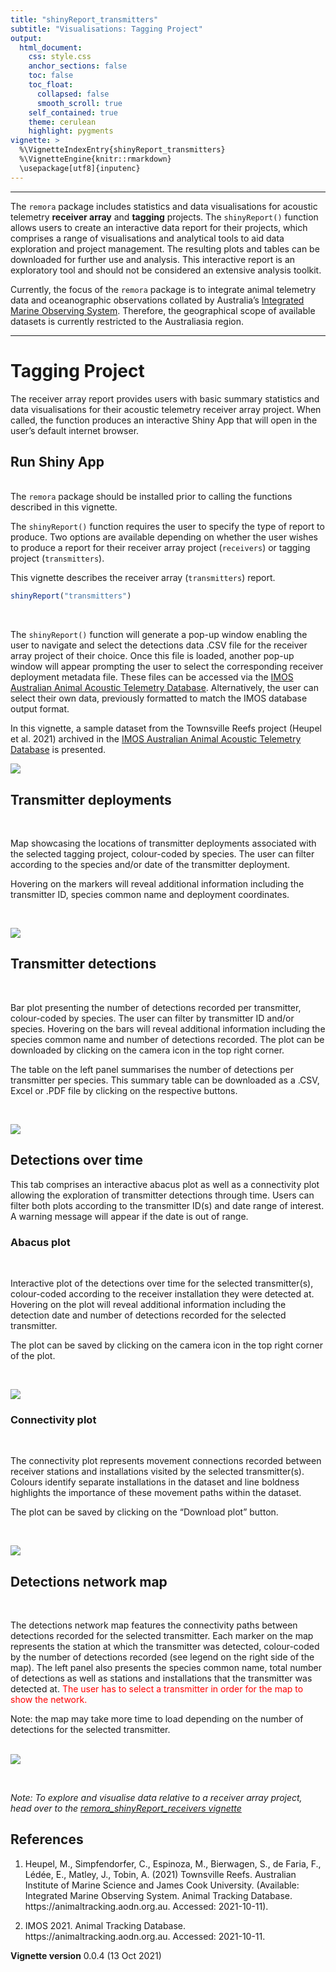 ```yaml
---
title: "shinyReport_transmitters"
subtitle: "Visualisations: Tagging Project"
output: 
  html_document:
    css: style.css
    anchor_sections: false
    toc: false
    toc_float: 
      collapsed: false
      smooth_scroll: true
    self_contained: true
    theme: cerulean
    highlight: pygments
vignette: >
  %\VignetteIndexEntry{shinyReport_transmitters}
  %\VignetteEngine{knitr::rmarkdown}
  \usepackage[utf8]{inputenc}
---
```

--------------------------------------

The `remora` package includes statistics and data visualisations for acoustic telemetry **receiver array** and **tagging** projects. The `shinyReport()` function allows users to create an interactive data report for their projects, which comprises a range of visualisations and analytical tools to aid data exploration and project management. The resulting plots and tables  can be downloaded for further use and analysis. This interactive report is an exploratory tool and should not be considered an extensive analysis toolkit. 

Currently, the focus of the `remora` package is to integrate animal telemetry data and oceanographic observations collated by Australia's [Integrated Marine Observing System](https://imos.org.au). Therefore, the geographical scope of available datasets is currently restricted to the Australiasia region. 
<br>

---------------------------------------

# Tagging Project

The receiver array report provides users with basic summary statistics and data visualisations for their acoustic telemetry receiver array project. When called, the function produces an interactive Shiny App that will open in the user's default internet browser.


## Run Shiny App
<br>
The `remora` package should be installed prior to calling the functions described in this vignette.

The `shinyReport()` function requires the user to specify the type of report to produce. Two options are available depending on whether the user wishes to produce a report for their receiver array project (`receivers`) or tagging project (`transmitters`). 

This vignette describes the receiver array (`transmitters`) report.

```r
shinyReport("transmitters")
```
<br>

The `shinyReport()` function will generate a pop-up window enabling the user to navigate and select the detections data .CSV file for the receiver array project of their choice. Once this file is loaded, another pop-up window will appear prompting the user to select the corresponding receiver deployment metadata file. These files can be accessed via the [IMOS Australian Animal Acoustic Telemetry Database](https://animaltracking.aodn.org.au/projects). Alternatively, the user can select their own data, previously formatted to match the IMOS database output format.

In this vignette, a sample dataset from the Townsville Reefs project (Heupel et al. 2021) archived in the [IMOS Australian Animal Acoustic Telemetry Database](https://animaltracking.aodn.org.au/projects) is presented.

![](images/transmitter_report/select-detections.png)


## Transmitter deployments

<br>

Map showcasing the locations of transmitter deployments associated with the selected tagging project, colour-coded by species. The user can filter according to the species and/or date of the transmitter deployment.

Hovering on the markers will reveal additional information including the transmitter ID, species common name and deployment coordinates.


<br>

![](images/transmitter_report/transmitter_deployments.png)


## Transmitter detections

<br>

Bar plot presenting the number of detections recorded per transmitter, colour-coded by species. The user can filter by transmitter ID and/or species. Hovering on the bars will reveal additional information including the species common name and number of detections recorded. The plot can be downloaded by clicking on the camera icon in the top right corner.

The table on the left panel summarises the number of detections per transmitter per species. This summary table can be downloaded as a .CSV, Excel or .PDF file by clicking on the respective buttons. 

<br>

![](images/transmitter_report/transmitter_detections.png)

## Detections over time

This tab comprises an interactive abacus plot as well as a connectivity plot allowing the exploration of transmitter detections through time. Users can filter both plots according to the transmitter ID(s) and date range of interest. A warning message will appear if the date is out of range.


### Abacus plot

<br>

Interactive plot of the detections over time for the selected transmitter(s), colour-coded according to the receiver installation they were detected at. Hovering on the plot will reveal additional information including the detection date and number of detections recorded for the selected transmitter.

The plot can be saved by clicking on the camera icon in the top right corner of the plot. 

<br>

![](images/transmitter_report/abacus_plot.png)

### Connectivity plot

<br>

The connectivity plot represents movement connections recorded between receiver stations and installations visited by the selected transmitter(s). Colours identify separate installations in the dataset and line boldness highlights the importance of these movement paths within the dataset.

The plot can be saved by clicking on the "Download plot" button.

<br>

![](images/transmitter_report/connectivity_plot.png)


## Detections network map 
<br>

The detections network map features the connectivity paths between detections recorded for the selected transmitter. Each marker on the map represents the station at which the transmitter was detected, colour-coded by the number of detections recorded (see legend on the right side of the map). The left panel also presents the species common name, total number of detections as well as stations and installations that the transmitter was detected at. <span style="color: red;">The user has to select a transmitter in order for the map to show the network.</span> 

Note: the map may take more time to load depending on the number of detections for the selected transmitter.

<br>
![](images/transmitter_report/detections_network_map.png)


<br>

*Note: To explore and visualise data relative to a receiver array project, head over to the [remora_shinyReport_receivers vignette](remora_shinyReport_receivers.html)*

## References

1. Heupel, M., Simpfendorfer, C., Espinoza, M., Bierwagen, S., de Faria, F., Lédée, E., Matley, J., Tobin, A. (2021) Townsville Reefs. Australian Institute of Marine Science and James Cook University. (Available: Integrated Marine Observing System. Animal Tracking Database. https://animaltracking.aodn.org.au. Accessed: 2021-10-11).

2. IMOS 2021. Animal Tracking Database. https://animaltracking.aodn.org.au. Accessed: 2021-10-11.

**Vignette version**
0.0.4 (13 Oct 2021)


<div class="tocify-extend-page" data-unique="tocify-extend-page" style="height: 0;"></div>


